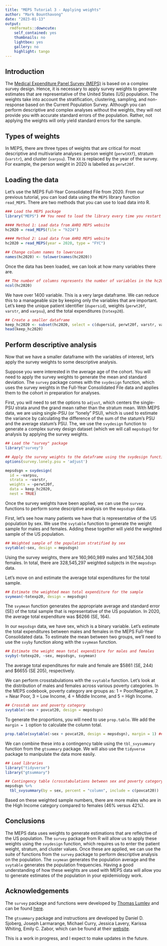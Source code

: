```yaml
---
title: "MEPS Tutorial 3 - Applying weights"
author: "Mark Bounthavong"
date: "2023-01-13"
output:
  rmdformats::downcute:
    self_contained: yes
    thumbnails: no
    lightbox: yes
    gallery: no
    highlight: tango
---
```


## Introduction
The [Medical Expenditure Panel Survey (MEPS)](https://www.meps.ahrq.gov/mepsweb/) is based on a complex survey design. Hence, it is necessary to apply survey weights to generate estimates that are representative of the United States (US) population. The weights take into account the stratification, clustering, sampling, and non-response based on the Current Population Survey. Although you can perform descriptive and complex analyses without the weights, they will not provide you with accurate standard errors of the population. Rather, not applying the weights will only yield standard errors for the sample. 

## Types of weights
In MEPS, there are three types of weights that are critical for most descriptive and multivariate analyses: person weight (`perwtXXf`), stratum (`varstr`), and cluster (`varpsu`). The `XX` is replaced by the year of the survey. For example, the person weight in 2020 is labelled as `perwt20f`. 

## Loading the data
Let's use the MEPS Full-Year Consolidated File from 2020. From our previous tutorial, you can load data using the `MEPS` library function `read_MEPS`. There are two methods that you can use to load data into R. 

```r
### Load the MEPS package
library("MEPS") ## You need to load the library every time you restart R

#### Method 1: Load data from AHRQ MEPS website
hc2020 = read_MEPS(file = "h224")

#### Method 2: Load data from AHRQ MEPS website
hc2020 = read_MEPS(year = 2020, type = "FYC")

## Change column names to lowercase
names(hc2020) <- tolower(names(hc2020))
```

Once the data has been loaded, we can look at how many variables there are. 

```r
## The number of columns represents the number of variables in the hc2020 dataframe. 
ncol(hc2020)
```

We have over 1400 variable. This is a very large dataframe. We can reduce this to a manageable size by keeping only the variables that are important. Let's keep the unique patient identifier (`dupersid`), weights (`perwt20f`, `varstr`, and `varpsu`), and the total expenditures (`totexp20`). 

```r
## Create a smaller dataframe
keep_hc2020 <- subset(hc2020, select = c(dupersid, perwt20f, varstr, varpsu, totexp20, sex, povcat20))
head(keep_hc2020)
```

## Perform descriptive analysis
Now that we have a smaller dataframe with the variables of interest, let's apply the survey weights to some descriptive analysis. 

Suppose you were interested in the average age of the cohort. You will need to apply the survey weights to generate the mean and standard deviation. The `survey` package comes with the `svydesign` function, which uses the survey weights in the Full-Year Consolidated File data and applies them to the cohort in preparation for analyses. 

First, you will need to set the options to `adjust`, which centers the single-PSU strata arund the grand mean rather than the stratum mean. With MEPS data, we are using single-PSU (or "lonely" PSU), which is used to estimate the variance by calculating the difference of the sum of the statum's PSU and the average statum's PSU. The, we use the `svydesign` function to generate a complex survey design dataset (which we will call `mepsdsgn`) for analysis by applying the survey weights. 

```r
## Load the "survey" package
library("survey")

## Apply the survey weights to the dataframe using the svydesign function
options(survey.lonely.psu = 'adjust')

mepsdsgn = svydesign(
  id = ~varpsu,
  strata = ~varstr,
  weights = ~perwt20f,
  data = keep_hc2020,
  nest = TRUE)
```

Once the survey weights have been applied, we can use the `survey` functions to perform some descriptive analysis on the `mepsdsgn` data.

First, let's see how many patients we have that is representative of the US population by sex. We use the `svytable` function to generate the weight sample for males and females. Adding these together will yield the weighted sample of the US population.

```r
## Weighted sample of the population stratified by sex
svytable(~sex, design = mepsdsgn)
```

Using the survey weights, there are 160,960,989 males and 167,584,308 females. In total, there are 328,545,297 weighted subjects in the `mepsdsgn` data. 

Let's move on and estimate the average total expenditures for the total sample.  

```r
## Estimate the weighted mean total expenditure for the sample
svymean(~totexp20, design = mepsdsgn)
```

The `svymean` function generates the appropriate average and standard error (SE) of the total sample that is representative of the US population. In 2020, the average total expenditure was \$6266 (SE, 164). 

In our `mepsdsgn` data, we have sex, which is a binary variable. Let's estimate the total expenditures between males and females in the MEPS Full-Year Consolidated data. To estimate the mean between two groups, we'll need to use the `svyby` function along with the `svymean` function. 

```r
## Estimate the weight mean total expenditure for males and females
svyby(~totexp20, ~sex, mepsdsgn, svymean)
```

The average total expenditures for male and female are \$5861 (SE, 244) and \$6655 (SE 205), respectively. 

We can perform crosstabulations with the `svytable` function. Let's look at the distribution of males and females across various poverty categories. In the MEPS codebook, poverty category are groups as: 1 = Poor/Negative, 2 = Near Poor, 3 = Low Income, 4 = Middle Income, and 5 = High Income. 

```r
## Crosstab sex and poverty category
svytable(~sex + povcat20, design = mepsdsgn)
```

To generate the proportions, you will need to use `prop.table`. We add the `margin = 1` option to calculate the column total.

```r
prop.table(svytable(~sex + povcat20, design = mepsdsgn), margin = 1) ### margin = 1 calculates the column total.
```

We can combine these into a contingency table using the `tbl_svysummary` function from the `gtsummary` package. We will also use the `tidyverse` package to manipulate the data more easily. 

```r
## Load libraries 
library("tidyverse")
library("gtsummary")

## Contingency table (crosstabulations between sex and poverty category)
mepsdsgn %>%
  tbl_svysummary(by = sex, percent = "column", include = c(povcat20))
```

Based on these weighted sample numbers, there are more males who are in the High Income category compared to females (46% versus 42%). 

## Conclusions
The MEPS data uses weights to generate estimations that are reflective of the US population. The `survey` package from R will allow us to apply these weights using the `svydesign` function, which requires us to enter the patient weight, stratum, and cluster values. Once these are applied, we can use the suite of functions from the `survey` package to perform descriptive analysis on the population. The `svymean` generates the population average and the `svytable` generates the population frequencies. Having a good understanding of how these weights are used with MEPS data will allow you to generate estimates of the population in your epidemiology work. 

## Acknowledgements
The `survey` package and functions were developed by [Thomas Lumley](https://profiles.auckland.ac.nz/t-lumley) and can be found [here](https://www.rdocumentation.org/packages/survey/versions/4.1-1).

The `gtsummary` package and instructions are developed by Daniel D. Sjoberg, Joseph Larmarange, Michael Curry, Jessica Lavery, Karissa Whiting, Emily C. Zabor, which can be found at their [website](https://www.danieldsjoberg.com/gtsummary/reference/tbl_svysummary.html).

This is a work in progress, and I expect to make updates in the future. 

